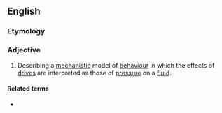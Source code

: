 ==English==

===Etymology===
{{prefix|en|psycho|hydraulic}}

===Adjective===
{{en-adj|-}}

# {{lb|en|psychology}} Describing a [[mechanistic]] model of [[behaviour]] in which the effects of [[drive]]s are interpreted as those of [[pressure]] on a [[fluid]].

====Related terms====
* {{l|en|psychohydraulics}}